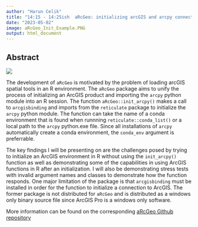 ```yaml
---
author: "Harun Celik"
title: "14:15 - 14:25ish  aRcGeo: initializing arcGIS and arcpy connections"
date: "2023-05-02"
image: aRcGeo_Init_Example.PNG
output: html_document
---
```

 
 
## Abstract

![](aRcGeo_Init_Example.PNG)

The development of `aRcGeo` is motivated by the problem of loading arcGIS spatial tools in an R environment. The `aRcGeo` package aims to unify the process of initializing an ArcGIS product and importing the `arcpy` python module into an R session. The function `aRcGeo::init_arcpy()` makes a call to `arcgisbinding` and imports from the `reticulate` package to initialize the `arcpy` python module. The function can take the name of a conda environment that is found when runnning `reticulate::conda_list()` or a local path to the `arcpy` python.exe file. Since all installations of `arcpy` automatically create a conda environment, the `conda_env` argument is preferrable. 

The key findings I will be presenting on are the challenges posed by trying to initialize an ArcGIS environment in R without using the `init_arcpy()` function as well as demonstrating some of the capabilities in using ArcGIS functions in R after an initialization. I will also be demonstrating stress tests with invalid argument names and classes to demonstrate how the function responds. One major limitation of the package is that `arcgisbinding` must be installed in order for the function to initialize a connection to ArcGIS. The former package is not distributed for `aRcGeo` and is distributed as a windows only binary source file since ArcGIS Pro is a windows only software.  

More information can be found on the corresponding [aRcGeo Github repository](https://github.com/HarunCelikOtto/aRcGeo)
